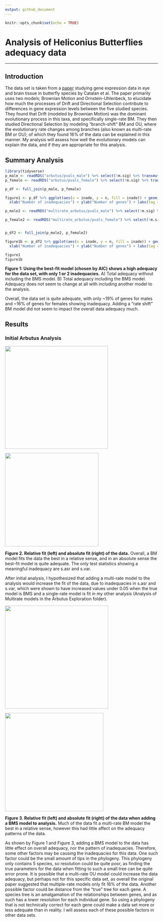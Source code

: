 ```yaml
---
output: github_document
---
```


```r
knitr::opts_chunk$set(echo = TRUE)
```

# Analysis of Heliconius Butterflies adequacy data

------------------------------------------------------------------------

## Introduction

The data set is taken from a [paper](https://academic.oup.com/genetics/article/213/2/581/5930581?login=true) studying gene expression data in eye and brain tissue in butterfly species by Catalan et al. The paper primarily uses two models; Brownian Motion and Ornstein-Uhlenbeck, to elucidate how much the processes of Drift and Directional Selection contribute to differences in gene expression levels between the five studied species. They found that Drift (modeled by Brownian Motion) was the dominant evolutionary process in this taxa, and specifically single-rate BM. They then studied Directional Selection by modeling "branch-shift" BM and OU, where the evolutionary rate changes among branches (also known as multi-rate BM or OU); of which they found 16% of the data can be explained in this manner. My analysis will assess how well the evolutionary models can explain the data, and if they are appropriate for this analysis.

## Summary Analysis

```r
library(tidyverse)
p_male <- readRDS("arbutus/pvals_male") %>% select(!m.sig) %>% transmute(c.less = c.var <= 0.05, sv.less = s.var <= 0.05, sa.less = s.asr <= 0.05, sh.less = s.hgt <= 0.05 & !is.na(s.hgt), d.less = d.cdf <= 0.05) %>% transmute(inade = c.less + sv.less + sa.less + sh.less + d.less) %>% count(inade) %>% mutate(prop = n/sum(n)) %>% mutate(inade = as.character(inade), sex = "male")
p_female <- readRDS("arbutus/pvals_female") %>% select(!m.sig) %>% transmute(c.less = c.var <= 0.05, sv.less = s.var <= 0.05, sa.less = s.asr <= 0.05, sh.less = s.hgt <= 0.05 & !is.na(s.hgt), d.less = d.cdf <= 0.05) %>% transmute(inade = c.less + sv.less + sa.less + sh.less + d.less) %>% count(inade) %>% mutate(prop = n/sum(n)) %>% mutate(inade = as.character(inade), sex = "female")

p_df <- full_join(p_male, p_female) 

figure1 <- p_df %>% ggplot(aes(x = inade, y = n, fill = inade)) + geom_bar(stat = "identity") + geom_text(aes(label = round(prop, digits = 2))) +
  xlab("Number of inadequacies") + ylab("Number of genes") + labs(tag = "A") + ggtitle("Amount of genes by number of inadequacies without BMS model") + facet_grid(~sex) + theme_bw() 

p_male2 <- readRDS("multirate_arbutus/pvals_male") %>% select(!m.sig) %>% transmute(c.less = c.var <= 0.05, sv.less = s.var <= 0.05, sa.less = s.asr <= 0.05, sh.less = s.hgt <= 0.05 & !is.na(s.hgt), d.less = d.cdf <= 0.05) %>% transmute(inade = c.less + sv.less + sa.less + sh.less + d.less) %>% count(inade) %>% mutate(prop = n/sum(n)) %>% mutate(inade = as.character(inade), sex = "male")

p_female2 <- readRDS("multirate_arbutus/pvals_female") %>% select(!m.sig) %>% transmute(c.less = c.var <= 0.05, sv.less = s.var <= 0.05, sa.less = s.asr <= 0.05, sh.less = s.hgt <= 0.05 & !is.na(s.hgt), d.less = d.cdf <= 0.05) %>% transmute(inade = c.less + sv.less + sa.less + sh.less + d.less) %>% count(inade) %>% mutate(prop = n/sum(n)) %>% mutate(inade = as.character(inade), sex = "female")


p_df2 <- full_join(p_male2, p_female2)

figure1b <- p_df2 %>% ggplot(aes(x = inade, y = n, fill = inade)) + geom_bar(stat = "identity") + geom_text(aes(label = round(prop, digits = 2))) +
  xlab("Number of inadequacies") + ylab("Number of genes") + labs(tag = "B") + ggtitle("Amount of genes by number of inadequacies with BMS model") + facet_grid(~sex) + theme_bw() 


```

```r
figure1
figure1b
```

**Figure 1: Using the best-fit model (chosen by AIC) shows a high adequacy for the data set, with only 1 or 2 inadequacies.** A) Total adequacy without including the BMS model. B) Total adequacy including the BMS model. Adequacy does not seem to change at all with including another model to the analysis.

Overall, the data set is quite adequate, with only \~19% of genes for males and \~16% of genes for females showing inadequacy. Adding a "rate shift" BM model did not seem to impact the overall data adequacy much.

## Results

### Initial Arbutus Analysis

![](arbutus/AIC_male.png){width="339"}

![](arbutus/arbutus_male.png){width="308"}

**Figure 2. Relative fit (left) and absolute fit (right) of the data.** Overall, a BM model fits the data the best in a relative sense, and in an absolute sense the best-fit model is quite adequate. The only test statistics showing a meaningful inadequacy are s.asr and s.var.

After initial analysis, I hypothesized that adding a multi-rate model to the analysis would increase the fit of the data, due to inadequacies in s.asr and s.var, which were shown to have increased values under 0.05 when the true model is BMS and a single-rate model is fit in my other analysis (Analysis of Multirate models in the Arbutus Exploration folder).

![](multirate_arbutus/AIC_male.png){width="340"}

![](multirate_arbutus/arbutus_male.png){width="324"}

**Figure 3. Relative fit (left) and absolute fit (right) of the data when adding a BMS model to analysis.** Much of the data fit a multi-rate BM model the best in a relative sense, however this had little affect on the adequacy patterns of the data.

As shown by Figure 1 and Figure 3, adding a BMS model to the data has little effect on overall adequacy, nor the pattern of inadequacies. Therefore, some other factors may be causing the inadequacies for this data. One such factor could be the small amount of tips in the phylogeny. This phylogeny only contains 5 species, so resolution could be quite poor, as finding the true parameters for the data when fitting to such a small tree can be quite error prone. It is possible that a multi-rate OU model could increase the data adequacy, but perhaps not for this specific data set, as overall the original paper suggested that multiple-rate models only fit 16% of the data. Another possible factor could be distance from the "true" tree for each gene. A species tree is an amalgamation of the relationships between genes, and as such has a lower resolution for each individual gene. So using a phylogeny that is not technically correct for each gene could make a data set more or less adequate than in reality. I will assess each of these possible factors in other data sets.
